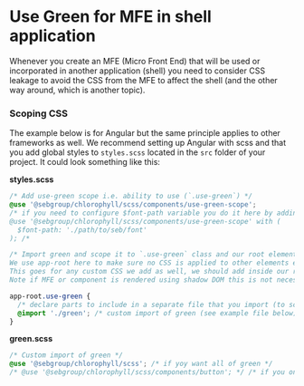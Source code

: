 
<Meta title="Use cases/Use Green for MFE in shell application" />

# Use Green for MFE in shell application

Whenever you create an MFE (Micro Front End) that will be used or incorporated in another application (shell) you need to consider CSS leakage to avoid the CSS from the MFE to affect the shell (and the other way around, which is another topic).

### Scoping CSS

The example below is for Angular but the same principle applies to other frameworks as well. We recommend setting up Angular with scss and that you add global styles to `styles.scss` located in the `src` folder of your project.
It could look something like this:

**styles.scss**

```css
/* Add use-green scope i.e. ability to use (`.use-green`) */
@use '@sebgroup/chlorophyll/scss/components/use-green-scope';
/* if you need to configure $font-path variable you do it here by adding like this:
@use '@sebgroup/chlorophyll/scss/components/use-green-scope' with (
  $font-path: './path/to/seb/font'
); /*

/* Import green and scope it to `.use-green` class and our root element (by default app-root in angular but you should change it).
We use app-root here to make sure no CSS is applied to other elements except our MFE which will be rendered inside the `<app-root>` tag.
This goes for any custom CSS we add as well, we should add inside our root element selector.
Note if MFE or component is rendered using shadow DOM this is not necessary */

app-root.use-green {
  /* declare parts to include in a separate file that you import (to scope it to .use-green) */
  @import './green'; /* custom import of green (see example file below) */
}
```

**green.scss**

```css
/* Custom import of green */
@use '@sebgroup/chlorophyll/scss'; /* if yoy want all of green */
/* @use '@sebgroup/chlorophyll/scss/components/button'; */ /* if you only need specific parts like button component(s) */
```
